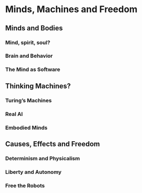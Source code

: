 # Minds, Machines and Freedom

## Minds and Bodies

### Mind, spirit, soul?

### Brain and Behavior

### The Mind as Software

## Thinking Machines?

### Turing's Machines

### Real AI

### Embodied Minds

## Causes, Effects and Freedom

### Determinism and Physicalism

### Liberty and Autonomy

### Free the Robots
